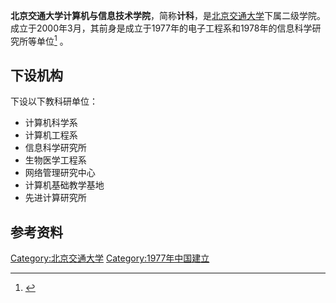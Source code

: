 {{Infobox University Department
 |名称              =计算机与信息技术学院
 |其他名称        =School of Computer and Information Technology
 |徽标              =
 |徽标说明        =
 |图像名称        =
 |图像大小        =
 |图像说明        =
 |拉丁名称        =
 |隶属              =[[北京交通大学|北京交通大学]]
 |建立时间        =1977年
 |关闭时间        =
 |类型              =学院
 |下属              =
 |主管官员        =
 |主席              =
 |院长              =[[钟章队|钟章队]]
 |常务副院长     =[[韩臻|韩臻]]
 |副院长           =
 |系主任           =
 |所长              =
 |部长              =
 |主任              =
 |党委书记        =[[杨晓晖|杨晓晖]]
 |头衔              =
 |头衔人名        =
 |教师              =
 |员工              =
 |学生              =
 |本科生           =
 |研究生           =
 |博士生           =
 |其他学生        =
 |地址              ={{CHN}}[[北京市|北京市]][[海淀区|海淀区]]
 |国家              =
 |省                 =
 |市                 =
 |坐标              =
 |网址              =[http://computer.njtu.edu.cn/ computer.njtu.edu.cn/]
 |标志              =
 |脚注              =
}}
'''北京交通大学计算机与信息技术学院'''，简称'''计科'''，是[[北京交通大学|北京交通大学]]下属二级学院。成立于2000年3月，其前身是成立于1977年的电子工程系和1978年的信息科学研究所等单位<ref>{{cite news|title=计算机与信息技术学院简介|url=http://computer.bjtu.edu.cn/Template.aspx|accessdate=2013-07-14|newspaper=北京交通大学|deadurl=yes|archiveurl=https://web.archive.org/web/20130601111013/http://computer.bjtu.edu.cn/Template.aspx|archivedate=2013-06-01}}</ref>
。
==下设机构==
下设以下教科研单位：
*计算机科学系
*计算机工程系
*信息科学研究所
*生物医学工程系
*网络管理研究中心
*计算机基础教学基地
*先进计算研究所

==参考资料==
{{reflist}}
{{北京交通大学}}
[[Category:北京交通大学|Category:北京交通大学]]
[[Category:1977年中国建立|Category:1977年中国建立]]